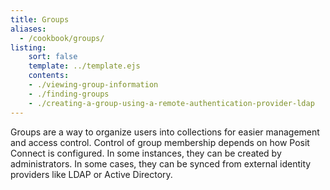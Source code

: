 ```yaml
---
title: Groups
aliases:
  - /cookbook/groups/
listing:
    sort: false
    template: ../template.ejs
    contents:
    - ./viewing-group-information
    - ./finding-groups
    - ./creating-a-group-using-a-remote-authentication-provider-ldap
---
```


Groups are a way to organize users into collections for easier management and access control. Control of group membership depends on how Posit Connect is configured. In some instances, they can be created by administrators. In some cases, they can be synced from external identity providers like LDAP or Active Directory.
